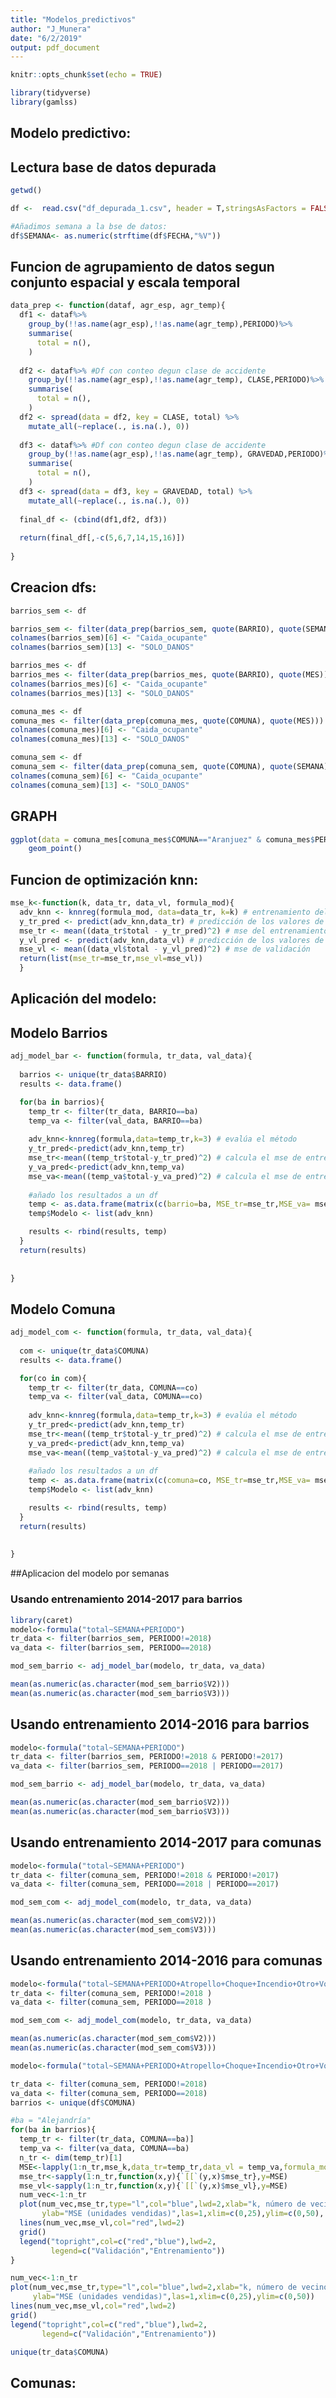 ```yaml
---
title: "Modelos_predictivos"
author: "J_Munera"
date: "6/2/2019"
output: pdf_document
---
```


```r
knitr::opts_chunk$set(echo = TRUE)
```

```r
library(tidyverse)
library(gamlss)
```


## Modelo predictivo:

## Lectura base de datos depurada
```r
getwd()

df <-  read.csv("df_depurada_1.csv", header = T,stringsAsFactors = FALSE, encoding = "ISO_8859-1",)

#Añadimos semana a la bse de datos:
df$SEMANA<- as.numeric(strftime(df$FECHA,"%V"))
```

## Funcion de agrupamiento de datos segun conjunto espacial y escala temporal
```r
data_prep <- function(dataf, agr_esp, agr_temp){
  df1 <- dataf%>%
    group_by(!!as.name(agr_esp),!!as.name(agr_temp),PERIODO)%>%
    summarise(
      total = n(),
    )
  
  df2 <- dataf%>% #Df con conteo degun clase de accidente
    group_by(!!as.name(agr_esp),!!as.name(agr_temp), CLASE,PERIODO)%>%
    summarise(
      total = n(),
    )
  df2 <- spread(data = df2, key = CLASE, total) %>%
    mutate_all(~replace(., is.na(.), 0))
  
  df3 <- dataf%>% #Df con conteo degun clase de accidente
    group_by(!!as.name(agr_esp),!!as.name(agr_temp), GRAVEDAD,PERIODO)%>%
    summarise(
      total = n(),
    )
  df3 <- spread(data = df3, key = GRAVEDAD, total) %>%
    mutate_all(~replace(., is.na(.), 0))
  
  final_df <- (cbind(df1,df2, df3))
  
  return(final_df[,-c(5,6,7,14,15,16)])
    
}
```

## Creacion dfs:

```r
barrios_sem <- df

barrios_sem <- filter(data_prep(barrios_sem, quote(BARRIO), quote(SEMANA)), BARRIO!="0" & BARRIO!="Sin Nombre") 
colnames(barrios_sem)[6] <- "Caida_ocupante"
colnames(barrios_sem)[13] <- "SOLO_DANOS"

barrios_mes <- df
barrios_mes <- filter(data_prep(barrios_mes, quote(BARRIO), quote(MES)), BARRIO!="0" & BARRIO!="Sin Nombre") 
colnames(barrios_mes)[6] <- "Caida_ocupante"
colnames(barrios_mes)[13] <- "SOLO_DANOS"
```

```r
comuna_mes <- df
comuna_mes <- filter(data_prep(comuna_mes, quote(COMUNA), quote(MES))) 
colnames(comuna_mes)[6] <- "Caida_ocupante"
colnames(comuna_mes)[13] <- "SOLO_DANOS"

comuna_sem <- df
comuna_sem <- filter(data_prep(comuna_sem, quote(COMUNA), quote(SEMANA))) 
colnames(comuna_sem)[6] <- "Caida_ocupante"
colnames(comuna_sem)[13] <- "SOLO_DANOS"
```
## GRAPH
```r
ggplot(data = comuna_mes[comuna_mes$COMUNA=="Aranjuez" & comuna_mes$PERIODO==2018,], aes(y= (total), x = MES, color=PERIODO))+
    geom_point()
```




## Funcion de optimización knn:
```r
mse_k<-function(k, data_tr, data_vl, formula_mod){
  adv_knn <- knnreg(formula_mod, data=data_tr, k=k) # entrenamiento del modelo
  y_tr_pred <- predict(adv_knn,data_tr) # predicción de los valores de entrenamiento
  mse_tr <- mean((data_tr$total - y_tr_pred)^2) # mse del entrenamiento
  y_vl_pred <- predict(adv_knn,data_vl) # predicción de los valores de prueba
  mse_vl <- mean((data_vl$total - y_vl_pred)^2) # mse de validación
  return(list(mse_tr=mse_tr,mse_vl=mse_vl))
  }
```


## Aplicación del modelo:

## Modelo Barrios
```r
adj_model_bar <- function(formula, tr_data, val_data){
  
  barrios <- unique(tr_data$BARRIO)
  results <- data.frame()

  for(ba in barrios){
    temp_tr <- filter(tr_data, BARRIO==ba)
    temp_va <- filter(val_data, BARRIO==ba)
    
    adv_knn<-knnreg(formula,data=temp_tr,k=3) # evalúa el método
    y_tr_pred<-predict(adv_knn,temp_tr)
    mse_tr<-mean((temp_tr$total-y_tr_pred)^2) # calcula el mse de entrenamiento
    y_va_pred<-predict(adv_knn,temp_va)
    mse_va<-mean((temp_va$total-y_va_pred)^2) # calcula el mse de entrenamiento
    
    #añado los resultados a un df
    temp <- as.data.frame(matrix(c(barrio=ba, MSE_tr=mse_tr,MSE_va= mse_va), ncol=3))
    temp$Modelo <- list(adv_knn)

    results <- rbind(results, temp)
  }
  return(results)
  
  
}
```

## Modelo Comuna
```r
adj_model_com <- function(formula, tr_data, val_data){
  
  com <- unique(tr_data$COMUNA)
  results <- data.frame()

  for(co in com){
    temp_tr <- filter(tr_data, COMUNA==co)
    temp_va <- filter(val_data, COMUNA==co)
    
    adv_knn<-knnreg(formula,data=temp_tr,k=3) # evalúa el método
    y_tr_pred<-predict(adv_knn,temp_tr)
    mse_tr<-mean((temp_tr$total-y_tr_pred)^2) # calcula el mse de entrenamiento
    y_va_pred<-predict(adv_knn,temp_va)
    mse_va<-mean((temp_va$total-y_va_pred)^2) # calcula el mse de entrenamiento
    
    #añado los resultados a un df
    temp <- as.data.frame(matrix(c(comuna=co, MSE_tr=mse_tr,MSE_va= mse_va), ncol=3))
    temp$Modelo <- list(adv_knn)

    results <- rbind(results, temp)
  }
  return(results)
  
  
}
```


##Aplicacion del modelo por semanas 

### Usando entrenamiento 2014-2017 para barrios
```r
library(caret)
modelo<-formula("total~SEMANA+PERIODO")
tr_data <- filter(barrios_sem, PERIODO!=2018)
va_data <- filter(barrios_sem, PERIODO==2018)

mod_sem_barrio <- adj_model_bar(modelo, tr_data, va_data)

mean(as.numeric(as.character(mod_sem_barrio$V2)))
mean(as.numeric(as.character(mod_sem_barrio$V3)))
```

## Usando entrenamiento 2014-2016 para barrios
```r
modelo<-formula("total~SEMANA+PERIODO")
tr_data <- filter(barrios_sem, PERIODO!=2018 & PERIODO!=2017)
va_data <- filter(barrios_sem, PERIODO==2018 | PERIODO==2017)

mod_sem_barrio <- adj_model_bar(modelo, tr_data, va_data)

mean(as.numeric(as.character(mod_sem_barrio$V2)))
mean(as.numeric(as.character(mod_sem_barrio$V3)))
```

## 

## Usando entrenamiento 2014-2017 para comunas
```r
modelo<-formula("total~SEMANA+PERIODO")
tr_data <- filter(comuna_sem, PERIODO!=2018 & PERIODO!=2017)
va_data <- filter(comuna_sem, PERIODO==2018 | PERIODO==2017)

mod_sem_com <- adj_model_com(modelo, tr_data, va_data)

mean(as.numeric(as.character(mod_sem_com$V2)))
mean(as.numeric(as.character(mod_sem_com$V3)))

```

## Usando entrenamiento 2014-2016 para comunas
```r
modelo<-formula("total~SEMANA+PERIODO+Atropello+Choque+Incendio+Otro+Volcamiento+Caida_ocupante+HERIDO+MUERTO")
tr_data <- filter(comuna_sem, PERIODO!=2018 )
va_data <- filter(comuna_sem, PERIODO==2018 )

mod_sem_com <- adj_model_com(modelo, tr_data, va_data)

mean(as.numeric(as.character(mod_sem_com$V2)))
mean(as.numeric(as.character(mod_sem_com$V3)))

```






```r
modelo<-formula("total~SEMANA+PERIODO+Atropello+Choque+Incendio+Otro+Volcamiento+Caida_ocupante")

tr_data <- filter(comuna_sem, PERIODO!=2018)
va_data <- filter(comuna_sem, PERIODO==2018)
barrios <- unique(df$COMUNA)

#ba = "Alejandría"
for(ba in barrios){
  temp_tr <- filter(tr_data, COMUNA==ba)]
  temp_va <- filter(va_data, COMUNA==ba)
  n_tr <- dim(temp_tr)[1]
  MSE<-lapply(1:n_tr,mse_k,data_tr=temp_tr,data_vl = temp_va,formula_mod = modelo)
  mse_tr<-sapply(1:n_tr,function(x,y){`[[`(y,x)$mse_tr},y=MSE)
  mse_vl<-sapply(1:n_tr,function(x,y){`[[`(y,x)$mse_vl},y=MSE)
  num_vec<-1:n_tr
  plot(num_vec,mse_tr,type="l",col="blue",lwd=2,xlab="k, número de vecinos",
       ylab="MSE (unidades vendidas)",las=1,xlim=c(0,25),ylim=c(0,50), main=ba)
  lines(num_vec,mse_vl,col="red",lwd=2)
  grid()
  legend("topright",col=c("red","blue"),lwd=2,
         legend=c("Validación","Entrenamiento"))
}
```

```r
num_vec<-1:n_tr
plot(num_vec,mse_tr,type="l",col="blue",lwd=2,xlab="k, número de vecinos",
     ylab="MSE (unidades vendidas)",las=1,xlim=c(0,25),ylim=c(0,50))
lines(num_vec,mse_vl,col="red",lwd=2)
grid()
legend("topright",col=c("red","blue"),lwd=2,
       legend=c("Validación","Entrenamiento"))

```

```r
unique(tr_data$COMUNA)
```


## Comunas:
